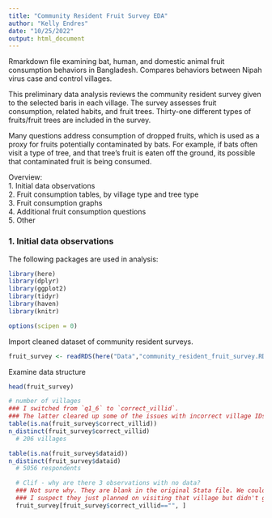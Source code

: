 ```yaml
---
title: "Community Resident Fruit Survey EDA"
author: "Kelly Endres"
date: "10/25/2022"
output: html_document
---
```


Rmarkdown file examining bat, human, and domestic animal fruit consumption behaviors in Bangladesh. Compares behaviors between Nipah virus case and control villages. 

This preliminary data analysis reviews the community resident survey given to the selected baris in each village. The survey assesses fruit consumption, related habits, and fruit trees. Thirty-one different types of fruits/fruit trees are included in the survey. 

Many questions address consumption of dropped fruits, which is used as a proxy for fruits potentially contaminated by bats. For example, if bats often visit a type of tree, and that tree's fruit is eaten off the ground, its possible that contaminated fruit is being consumed. 

Overview:  
1. Initial data observations  
2. Fruit consumption tables, by village type and tree type  
3. Fruit consumption graphs  
4. Additional fruit consumption questions  
5. Other  

### 1. Initial data observations

The following packages are used in analysis:
```r
library(here)
library(dplyr)
library(ggplot2)
library(tidyr)
library(haven)
library(knitr)

options(scipen = 0)
```

Import cleaned dataset of community resident surveys. 
```r
fruit_survey <- readRDS(here("Data","community_resident_fruit_survey.RDS"))
```

Examine data structure

```r
head(fruit_survey)

# number of villages
### I switched from `q1_6` to `correct_villid`.
### The latter cleared up some of the issues with incorrect village IDs, e.g., "10" or "10061"
table(is.na(fruit_survey$correct_villid))
n_distinct(fruit_survey$correct_villid)
  # 206 villages

table(is.na(fruit_survey$dataid))
n_distinct(fruit_survey$dataid)
  # 5056 respondents


```

```r

  # Clif - why are there 3 observations with no data?
  ### Not sure why. They are blank in the original Stata file. We could ask Emily.
  ### I suspect they just planned on visiting that village but didn't go.
  fruit_survey[fruit_survey$correct_villid=="", ]
```




  





    
